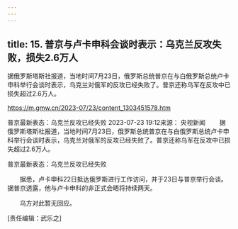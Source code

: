 ```yaml
---
---
---
```

title: 15. 普京与卢卡申科会谈时表示：乌克兰反攻失败，损失2.6万人
---





据俄罗斯塔斯社报道，当地时间7月23日，俄罗斯总统普京在与白俄罗斯总统卢卡申科举行会谈时表示，乌克兰对俄军的反攻已经失败了。普京还称乌军在反攻中已损失超过2.6万人。

https://m.gmw.cn/2023-07/23/content_1303451578.htm

普京最新表态：乌克兰反攻已经失败
2023-07-23 19:12来源： 央视新闻
　　据俄罗斯塔斯社报道，当地时间7月23日，俄罗斯总统普京在与白俄罗斯总统卢卡申科举行会谈时表示，乌克兰对俄军的反攻已经失败了。普京还称乌军在反攻中已损失超过2.6万人。

普京最新表态：乌克兰反攻已经失败

　　据悉，卢卡申科22日抵达俄罗斯进行工作访问，并于23日与普京举行会谈。据普京透露，他与卢卡申科的非正式会晤将持续两天。

　　乌方对此暂无回应。

[责任编辑：武乐之]
